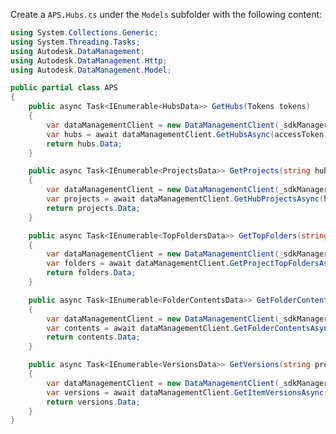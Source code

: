 Create a `APS.Hubs.cs` under the `Models` subfolder with the following content:

```csharp title="Models/APS.Hubs.cs"
using System.Collections.Generic;
using System.Threading.Tasks;
using Autodesk.DataManagement;
using Autodesk.DataManagement.Http;
using Autodesk.DataManagement.Model;

public partial class APS
{
    public async Task<IEnumerable<HubsData>> GetHubs(Tokens tokens)
    {
        var dataManagementClient = new DataManagementClient(_sdkManager);
        var hubs = await dataManagementClient.GetHubsAsync(accessToken: tokens.InternalToken);
        return hubs.Data;
    }

    public async Task<IEnumerable<ProjectsData>> GetProjects(string hubId, Tokens tokens)
    {
        var dataManagementClient = new DataManagementClient(_sdkManager);
        var projects = await dataManagementClient.GetHubProjectsAsync(hubId, accessToken: tokens.InternalToken);
        return projects.Data;
    }

    public async Task<IEnumerable<TopFoldersData>> GetTopFolders(string hubId, string projectId, Tokens tokens)
    {
        var dataManagementClient = new DataManagementClient(_sdkManager);
        var folders = await dataManagementClient.GetProjectTopFoldersAsync(hubId, projectId, accessToken: tokens.InternalToken);
        return folders.Data;
    }

    public async Task<IEnumerable<FolderContentsData>> GetFolderContents(string projectId, string folderId, Tokens tokens)
    {
        var dataManagementClient = new DataManagementClient(_sdkManager);
        var contents = await dataManagementClient.GetFolderContentsAsync(projectId, folderId, accessToken: tokens.InternalToken);
        return contents.Data;
    }

    public async Task<IEnumerable<VersionsData>> GetVersions(string projectId, string itemId, Tokens tokens)
    {
        var dataManagementClient = new DataManagementClient(_sdkManager);
        var versions = await dataManagementClient.GetItemVersionsAsync(projectId, itemId, accessToken: tokens.InternalToken);
        return versions.Data;
    }
}
```
